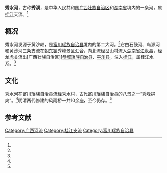 {{Infobox river
| name               = 秀水河
| name_other         = 秀溪
| name_etymology     = 
| image              = 
| image_caption      = 
| map                = 
| map_caption        = 
| pushpin_map        = 
| pushpin_map_caption= 
| subdivision_type1  = 
| subdivision_name1  = 
| subdivision_type2  = 
| subdivision_name2  = 
| subdivision_type3  = 
| subdivision_name3  = 
| subdivision_type4  = 
| subdivision_name4  = 
| subdivision_type5  = 
| subdivision_name5  = 
<!---------------------- PHYSICAL CHARACTERISTICS -->
| length             = 
| width_min          = 
| width_avg          = 
| width_max          = 
| depth_min          = 
| depth_avg          = 
| depth_max          = 
| discharge1_location= 
| discharge1_min     = 
| discharge1_avg     = 
| discharge1_max     = 
<!---------------------- BASIN FEATURES -->
| source1            = 黄沙岭
| source1_location   = 广西壮族自治区富川瑶族自治县
| source1_coordinates= <!-- {{Coord|...}} -->
| source1_elevation  = 
| mouth              = 桂江
| mouth_location     = 
| mouth_coordinates  = <!-- {{Coord|...|display=inline,title}} -->
| mouth_elevation    = 
| progression        = 
| river_system       = 
| basin_size         = 
| basin_landmarks    = 
| basin_population   = 
| tributaries_left   = 
| tributaries_right  = 
| waterbodies        = 
| waterfalls         = 
| bridges            = 
| ports              = 
| custom_label       = 
| custom_data        = 
| extra              = 
}}
'''秀水河'''，古称'''秀溪'''，是中华人民共和国[[广西壮族自治区|广西壮族自治区]]和[[湖南省|湖南省]]境内的一条河，属[[桂江|桂江]]支流。<ref name="sheep"/>

==概况==
秀水河发源于黄沙岭，是[[富川瑶族自治县|富川瑶族自治县]]境内的第二大河。<ref name="sheep"/>它由石鼓河、鸟源河和黄沙河三条支流在[[朝东镇|朝东镇]]秀峰景区汇合，向北流经岔山村流入[[湖南省|湖南省]][[江永县|江永县]]，经龙虎关流出[广西壮族自治区]][[恭城瑶族自治县|恭城瑶族自治县]]、[[平乐县|平乐县]]，注入[[桂江|桂江]]，属桂江水系。<ref name="sheep"/>

==文化==
秀水河在富川瑶族自治县流经秀水村，古代富川瑶族自治县的八景之一“秀峰挹爽”。<ref name="sheep"/>明清两代修建的风雨桥一共10余座，至今仍存。<ref name="sheep"/>

==参考文献==
{{Reflist|refs=
<ref name="sheep">{{cite book |editor=夏振林 |title=《富川瑶族自治县概况》|pages=7-8|chapter=地理环境 |date=2007 |publisher=民族出版社 |location=北京市 |isbn=978-7-105-08613-9}}</ref>
}}


{{DEFAULTSORT:Xiu秀水河}}
[[Category:广西河流|Category:广西河流]]
[[Category:桂江支流|Category:桂江支流]]
[[Category:富川瑶族自治县|Category:富川瑶族自治县]]